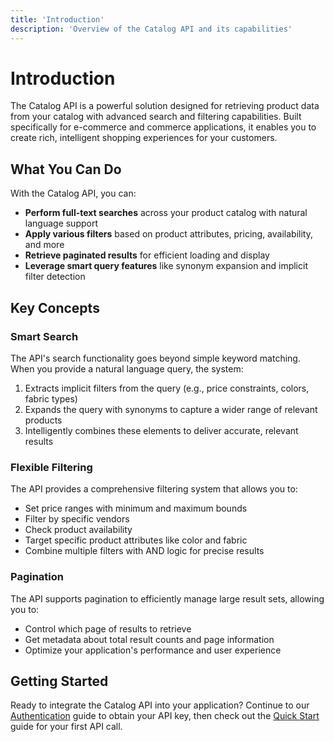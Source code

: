 ```yaml
---
title: 'Introduction'
description: 'Overview of the Catalog API and its capabilities'
---
```


# Introduction

The Catalog API is a powerful solution designed for retrieving product data from your catalog with advanced search and filtering capabilities. Built specifically for e-commerce and commerce applications, it enables you to create rich, intelligent shopping experiences for your customers.

## What You Can Do

With the Catalog API, you can:

- **Perform full-text searches** across your product catalog with natural language support
- **Apply various filters** based on product attributes, pricing, availability, and more
- **Retrieve paginated results** for efficient loading and display
- **Leverage smart query features** like synonym expansion and implicit filter detection

## Key Concepts

### Smart Search

The API's search functionality goes beyond simple keyword matching. When you provide a natural language query, the system:

1. Extracts implicit filters from the query (e.g., price constraints, colors, fabric types)
2. Expands the query with synonyms to capture a wider range of relevant products
3. Intelligently combines these elements to deliver accurate, relevant results

### Flexible Filtering

The API provides a comprehensive filtering system that allows you to:

- Set price ranges with minimum and maximum bounds
- Filter by specific vendors
- Check product availability
- Target specific product attributes like color and fabric
- Combine multiple filters with AND logic for precise results

### Pagination

The API supports pagination to efficiently manage large result sets, allowing you to:

- Control which page of results to retrieve
- Get metadata about total result counts and page information
- Optimize your application's performance and user experience

## Getting Started

Ready to integrate the Catalog API into your application? Continue to our [Authentication](/getting-started/authentication) guide to obtain your API key, then check out the [Quick Start](/getting-started/quick-start) guide for your first API call. 